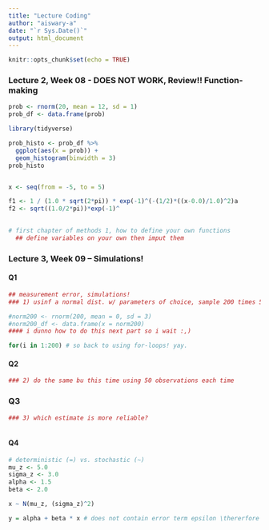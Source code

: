 ```yaml
---
title: "Lecture Coding"
author: "aiswary-a"
date: "`r Sys.Date()`"
output: html_document
---
```


```r
knitr::opts_chunk$set(echo = TRUE)
```



### Lecture 2, Week 08 - DOES NOT WORK, Review!!  Function-making
```r

prob <- rnorm(20, mean = 12, sd = 1)
prob_df <- data.frame(prob)

library(tidyverse)

prob_histo <- prob_df %>% 
  ggplot(aes(x = prob)) +
  geom_histogram(binwidth = 3)
prob_histo


x <- seq(from = -5, to = 5)

f1 <- 1 / (1.0 * sqrt(2*pi)) * exp(-1)^(-(1/2)*((x-0.0)/1.0)^2)a
f2 <- sqrt((1.0/2*pi))*exp(-1)^

  
# first chapter of methods 1, how to define your own functions
  ## define variables on your own then imput them


```


### Lecture 3, Week 09 -- Simulations!
#### Q1
```r

## measurement error, simulations!
### 1) usinf a normal dist. w/ parameters of choice, sample 200 times 5 observations + plot the dist of the mean using a hist.

#norm200 <- rnorm(200, mean = 0, sd = 3)
#norm200_df <- data.frame(x = norm200)
#### i dunno how to do this next part so i wait :,)

for(i in 1:200) # so back to using for-loops! yay.
```

#### Q2
``` r
### 2) do the same bu this time using 50 observations each time

```

### Q3
``` r
### 3) which estimate is more reliable?



```

#### Q4
```r

# deterministic (=) vs. stochastic (~) 
mu_z <- 5.0
sigma_z <- 3.0
alpha <- 1.5
beta <- 2.0

x ~ N(mu_z, (sigma_z)^2)

y = alpha + beta * x # does not contain error term epsilon \thererfore will not accomaodate for noise.. which we do need so the plot won't look as nice right now..

```


